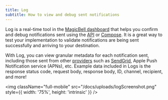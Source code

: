 ```yaml
---
title: Log
subtitle: How to view and debug sent notifications
---
```


Log is a real-time tool in the [MagicBell dashboard](https://app.magicbell.com) that helps you confirm and debug notifications sent using the [API](https://www.magicbell.com/docs/graphql-api/overview) or [Compose](https://www.magicbell.com/docs/compose). It is a great way to test your implementation to validate notifications are being sent successfully and arriving to your destination.

With Log, you can view granular metadata for each notification sent, including those sent from other [providers](https://www.magicbell.com/docs/email/3rd-party-email-providers) such as [SendGrid](https://www.magicbell.com/docs/email/sendgrid), Apple Push Notification service (APNs), etc. Example data included in Logs is the response status code, request body, response body, ID, channel, recipient, and more!

<img
  className="full-mobile"
  src="/docs/uploads/logScreenshot.png"
  style={{ width: '75%', height: 'intrinsic' }}
/>